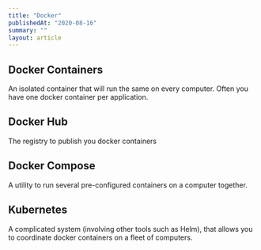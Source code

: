```yaml
---
title: "Docker"
publishedAt: "2020-08-16"
summary: ""
layout: article
---
```


## Docker Containers

An isolated container that will run the same on every computer. Often you have one docker container per application.

## Docker Hub

The registry to publish you docker containers

## Docker Compose

A utility to run several pre-configured containers on a computer together.

## Kubernetes

A complicated system (involving other tools such as Helm), that allows you to coordinate docker containers on a fleet of computers.

<!--- © Aven LLC and Aven Contributors. Licensed under Creative Commons BY-NC-SA 4.0 https://creativecommons.org/licenses/by-nc-sa/4.0/ -->
